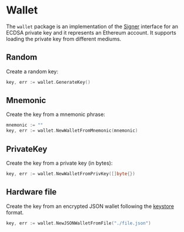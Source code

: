 

# Wallet

The `wallet` package is an implementation of the [Signer](./signer) interface for an ECDSA private key and it represents an Ethereum account. It supports loading the private key from different mediums.

## Random

Create a random key:

```go
key, err := wallet.GenerateKey()
```

## Mnemonic

Create the key from a mnemonic phrase:

```go
mnemonic := ""
key, err := wallet.NewWalletFromMnemonic(mnemonic)
```

## PrivateKey

Create the key from a private key (in bytes):

```go
key, err := wallet.NewWalletFromPrivKey([]byte{})
```

## Hardware file

Create the key from an encrypted JSON wallet following the [keystore](https://github.com/ethereum/wiki/wiki/Web3-Secret-Storage-Definition) format.

```go
key, err := wallet.NewJSONWalletFromFile("./file.json")
```
